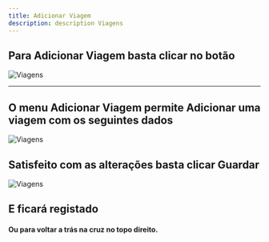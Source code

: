 ```yaml
---
title: Adicionar Viagem
description: description Viagens
---
```


## Para Adicionar Viagem basta clicar no botão

![Viagens](./images/botao-adicionar-viagem.png "Viagens")

---

## O menu Adicionar Viagem permite Adicionar uma viagem com os seguintes dados

![Viagens](./images/menu-adicionar-viagem.png "Viagens")

## Satisfeito com as alterações basta clicar Guardar

![Viagens](./images/guardar.png "Viagens")

## E ficará registado

#### Ou para voltar a trás na cruz no topo direito.

